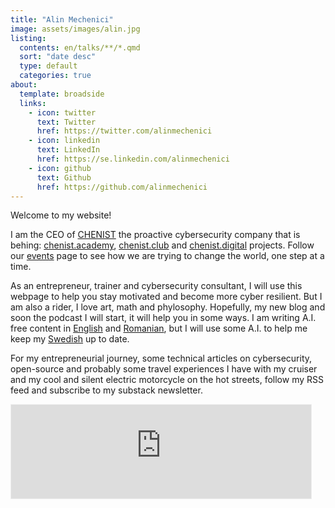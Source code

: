 ```yaml
---
title: "Alin Mechenici"
image: assets/images/alin.jpg
listing:
  contents: en/talks/**/*.qmd
  sort: "date desc"
  type: default
  categories: true
about:
  template: broadside
  links:
    - icon: twitter
      text: Twitter
      href: https://twitter.com/alinmechenici
    - icon: linkedin
      text: LinkedIn
      href: https://se.linkedin.com/alinmechenici
    - icon: github
      text: Github
      href: https://github.com/alinmechenici
---
```


Welcome to my website!

I am the CEO of [CHENIST](https://chen.ist/) the proactive cybersecurity company that is behing: [chenist.academy](https://chenist.academy/), [chenist.club](https://chenist.club/) and [chenist.digital](chenist.digital) projects. Follow our [events](events.html) page to see how we are trying to change the world, one step at a time.

As an entrepreneur, trainer and cybersecurity consultant, I will use this webpage to help you stay motivated and become more cyber resilient. But I am also a rider, I love art, math and phylosophy. Hopefully, my new blog and soon the podcast I will start, it will help you in some ways. I am writing A.I. free content in [English](posts.html) and [Romanian](ro.html), but I will use some A.I. to help me keep my [Swedish](sv.html) up to date. 

For my entrepreneurial journey, some technical articles on cybersecurity, open-source and probably some travel experiences I have with my cruiser and my cool and silent electric motorcycle on the hot streets, follow my RSS feed and subscribe to my substack newsletter.

<iframe src="https://alinmechenici.substack.com/embed" width="480" height="150" style="border:1px solid #EEE; background:white;" frameborder="0" scrolling="no"></iframe>




